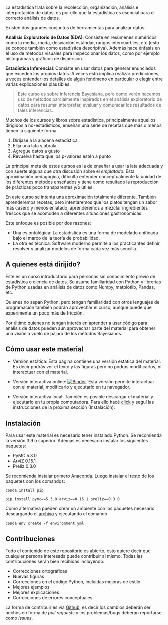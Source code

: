 #  ‎ {.unnumbered .unlisted}

La estadística trata sobre la recolección, organización, análisis e interpretación de datos, es por ello que la estadística es esencial para el correcto análisis de datos. 

Existen dos grandes conjuntos de herramientas para analizar datos:

**Análisis Exploratorio de Datos (EDA)**: Consiste en resúmenes numéricos como la media, moda, desviación estándar, rangos intercuartiles, etc (esto se conoce también como estadística descriptiva). Además hace énfasis en el uso de métodos visuales para inspeccionar los datos, como por ejemplo histogramas y gráficos de dispersión.

**Estadística Inferencial**: Consiste en usar datos para generar enunciados que exceden los propios datos. A veces esto implica realizar predicciones, a veces entender los detalles de algún fenómeno en particular o elegir entre varias explicaciones plausibles.

> Este curso es sobre inferencia Bayesiana, pero como verán hacemos uso de métodos parcialmente inspirados en el análisis exploratorio de datos para resumir, interpretar, evaluar y comunicar los resultados de tales inferencias.

Muchos de los cursos y libros sobre estadística, principalmente aquellos dirigidos a no-estadísticos, enseñan una serie de recetas que más o menos tienen la siguiente forma. 

1. Diríjase a la alacena estadística
2. Elija una lata y ábrala
3. Agregue datos a gusto
4. Revuelva hasta que los p-valores estén a punto

La principal meta de estos cursos es la de enseñar a usar la lata adecuada y con suerte alguna que otra discusión sobre el _emplatado_. Esta aproximación pedagógica, dificulta entender conceptualmente la unidad de los diferentes métodos enseñados y tiene como resultado la reproducción de prácticas poco transparentes y/o útiles. 

En este curso se intenta una aproximación totalmente diferente. También aprenderemos recetas, pero intentaremos que los platos tengan un sabor más casero y menos enlatado, aprenderemos a mezclar ingredientes frescos que se acomoden a diferentes situaciones gastronómicas.

Este enfoque es posible por dos razones:

* Una es ontológica: La estadística es una forma de modelado unificada bajo el marco de la teoría de probabilidad.
* La otra es técnica: Software moderno permite a los practicantes definir, resolver y analizar modelos de forma cada vez más sencilla.

## A quienes está dirijido?

Este es un curso introductorio para personas sin conocimiento previo de estadística o ciencia de datos. Se asume familiaridad con Python y librerías de Python usadas en análisis de datos como Numpy, matplotlib, Pandas, etc.

Quienes no sepan Python, pero tengan familiaridad con otros lenguajes de programación también podrán aprovechar el curso, aunque puede que experimente un poco más de fricción.

Por último quienes no tengan interés en aprender a usar código para analisis de datos pueden aún aprovechar parte del material para obtener una visión a vuelo de pájaro de los métodos Bayesianos.

## Cómo usar este material

* Versión estática: Esta página contiene una versión estática del material. Es decir podrás ver el texto y las figuras pero no podrás modificarlos, ni interactuar con el material.

* Versión interactiva online: [![Binder](https://mybinder.org/badge_logo.svg)](https://mybinder.org/v2/gh/Grupo-de-modelado-probabilista/Modelado_Bayesiano/main). Esta versión permite interactuar con el material, modificarlo y ejecutarlo en tu navegador.

* Versión interactiva local: También es posible descargar el material y ejecutarlo en tu propia computadora. Para ello hacé [click](https://github.com/Grupo-de-modelado-probabilista/Modelado_Bayesiano/archive/main.zip) y seguí las instrucciones de la próxima sección (Instalación).


## Instalación
Para usar este material es necesario tener instalado Python. Se recomienda la versión 3.9 o superior. Además es necesario instalar los siguientes paquetes:

* PyMC 5.3.0
* ArviZ 0.15.1
* Preliz 0.3.0

Se recomienda instalar primero [Anaconda](https://www.continuum.io/downloads). Luego instalar el resto de los paquetes con los comandos:

`conda install pip`

`pip install pymc==5.3.0 arviz==0.15.1 preliz==0.3.0`

Como alternativa pueden crear un ambiente con los paquetes necesario descargando el [archivo](environment.yml) y ejecutando el comando

`conda env create -f environment.yml`

## Contribuciones
Todo el contenido de este repositorio es abierto, esto quiere decir que cualquier persona interesada puede contribuir al mismo. Todas las contribuciones serán bien recibidas incluyendo:

* Correcciones ortográficas
* Nuevas figuras
* Correcciones en el código Python, incluidas mejoras de estilo
* Mejores ejemplos
* Mejores explicaciones 
* Correcciones de errores conceptuales

La forma de contribuir es vía [Github](https://github.com/Grupo-de-modelado-probabilista/Modelado_Bayesiano), es decir los cambios deberán ser hechos en forma de _pull requests_ y los problemas/bugs deberán reportarse como _Issues_.
